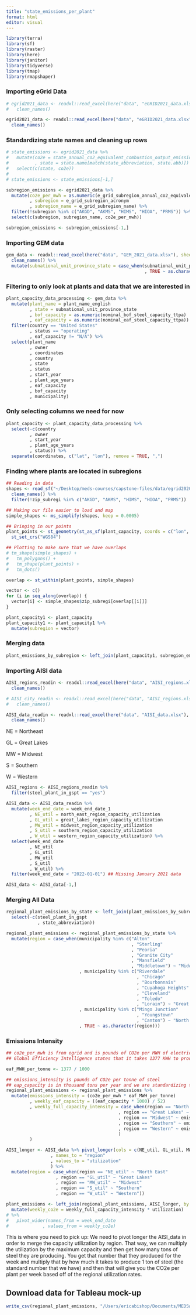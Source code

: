 ```yaml
---
title: "state_emissions_per_plant"
format: html
editor: visual
---
```


```r
library(terra)
library(sf)
library(raster)
library(here)
library(janitor)
library(tidyverse)
library(tmap)
library(rmapshaper)
```

### Importing eGrid Data

```r
# egrid2021_data <- readxl::read_excel(here("data", "eGRID2021_data.xlsx"), sheet = "ST21") %>% 
#   clean_names()

egrid2021_data <- readxl::read_excel(here("data", "eGRID2021_data.xlsx"), sheet = "SRL21") %>%
  clean_names()
```

### Standardizing state names and cleaning up rows

```r
# state_emissions <- egrid2021_data %>% 
#   mutate(co2e = state_annual_co2_equivalent_combustion_output_emission_rate_lb_m_wh
#          , state = state.name[match(state_abbreviation, state.abb)]) %>% 
#   select(c(state, co2e))
# 
# state_emissions <- state_emissions[-1,]

subregion_emissions <- egrid2021_data %>%
  mutate(co2e_per_mwh = as.numeric(e_grid_subregion_annual_co2_equivalent_combustion_output_emission_rate_lb_m_wh)
         , subregion = e_grid_subregion_acronym
         , subregion_name = e_grid_subregion_name) %>%
  filter(!subregion %in% c("AKGD", "AKMS", "HIMS", "HIOA", "PRMS")) %>% 
  select(c(subregion, subregion_name, co2e_per_mwh))

subregion_emissions <- subregion_emissions[-1,]
```

### Importing GEM data

```r
gem_data <- readxl::read_excel(here("data", "GEM_2021_data.xlsx"), sheet = "Steel Plants") %>% 
  clean_names() %>% 
  mutate(subnational_unit_province_state = case_when(subnational_unit_province_state == "Michican" ~ "Michigan"
                                                     , TRUE ~ as.character(subnational_unit_province_state)))
```

### Filtering to only look at plants and data that we are interested in

```r
plant_capacity_data_processing <- gem_data %>% 
  mutate(plant_name = plant_name_english
         , state = subnational_unit_province_state
         , bof_capacity = as.numeric(nominal_bof_steel_capacity_ttpa)
         , eaf_capacity = as.numeric(nominal_eaf_steel_capacity_ttpa)) %>% 
  filter(country == "United States"
         , status == "operating"
         , eaf_capacity != "N/A") %>% 
  select(plant_name
         , owner
         , coordinates
         , country
         , state
         , status
         , start_year
         , plant_age_years
         , eaf_capacity
         , bof_capacity
         , municipality)
```

### Only selecting columns we need for now

```r
plant_capacity <- plant_capacity_data_processing %>% 
  select(-c(country
         , owner
         , start_year
         , plant_age_years
         , status)) %>% 
  separate(coordinates, c("lat", "lon"), remove = TRUE, ",")
```

### Finding where plants are located in subregions

```r
## Reading in data
shapes <- read_sf("~/Desktop/meds-courses/capstone-files/data/egrid2020_subregions/eGRID2020_subregions.shp") %>% 
  clean_names() %>% 
  filter(!zip_subregi %in% c("AKGD", "AKMS", "HIMS", "HIOA", "PRMS"))

## Making our file easier to load and map
simple_shapes <- ms_simplify(shapes, keep = 0.0005)

## Bringing in our points
plant_points <- st_geometry(st_as_sf(plant_capacity, coords = c("lon", "lat"))) %>% 
  st_set_crs("WGS84")

## Plotting to make sure that we have overlaps
# tm_shape(simple_shapes) +
#   tm_polygons() +
#   tm_shape(plant_points) +
#   tm_dots()

overlap <- st_within(plant_points, simple_shapes)

vector <- c()
for (i in seq_along(overlap)) {
  vector[i] <- simple_shapes$zip_subregi[overlap[[i]]]
}

plant_capacity1 <- plant_capacity
plant_capacity1 <- plant_capacity1 %>% 
  mutate(subregion = vector)
```

### Merging data

```r
plant_emissions_by_subregion <- left_join(plant_capacity1, subregion_emissions, by = "subregion")
```

### Importing AISI data

```r
AISI_regions_readin <- readxl::read_excel(here("data", "AISI_regions.xlsx"), sheet = "Regions by State") %>% 
  clean_names()

# AISI_city_readin <- readxl::read_excel(here("data", "AISI_regions.xlsx"), sheet = "Region by City") %>% 
#   clean_names()

AISI_data_readin <- readxl::read_excel(here("data", "AISI_data.xlsx"), sheet = "AISI Production Values") %>% 
  clean_names()
```

NE = Northeast

GL = Great Lakes

MW = Midwest

S = Southern

W = Western

```r
AISI_regions <- AISI_regions_readin %>% 
  filter(steel_plant_in_gspt == "yes")

AISI_data <- AISI_data_readin %>% 
  mutate(week_end_date = week_end_date_1
         , NE_util = north_east_region_capacity_utilization
         , GL_util = great_lakes_region_capacity_utilization
         , MW_util = midwest_region_capacity_utilization
         , S_util = southern_region_capacity_utilization
         , W_util = western_region_capacity_utilization) %>% 
  select(week_end_date
         , NE_util
         , GL_util
         , MW_util
         , S_util
         , W_util) %>% 
  filter(week_end_date < "2022-01-01") ## Missing January 2021 data

AISI_data <- AISI_data[-1,]
```

### Merging All Data

```r
regional_plant_emissions_by_state <- left_join(plant_emissions_by_subregion, AISI_regions, by = "state") %>% 
  select(-c(steel_plant_in_gspt
            , state_abbreviation))

regional_plant_emissions <- regional_plant_emissions_by_state %>% 
  mutate(region = case_when(municipality %in% c("Alton"
                                                , "Sterling"
                                                , "Peoria"
                                                , "Granite City"
                                                , "Mansfield"
                                                , "Middletown") ~ "Midwest"
                            , municipality %in% c("Riverdale"
                                                  , "Chicago"
                                                  , "Bourbonnais"
                                                  , "Cuyahoga Heights"
                                                  , "Cleveland"
                                                  , "Toledo"
                                                  , "Lorain") ~ "Great Lakes"
                            , municipality %in% c("Mingo Junction"
                                                  , "Youngstown"
                                                  , "Canton") ~ "North East"
                            , TRUE ~ as.character(region)))
```

### Emissions Intensity

```r
## co2e_per_mwh is from egrid and is pounds of CO2e per MWH of electricty produced
## Global Efficiency Intelligence states that it takes 1377 KWH to produce 1 tonne of steel. "Global Efficiency Intelligence: Industrial Electrification in U.S. States"

eaf_MWH_per_tonne <- 1377 / 1000

## emissions_intensity is pounds of CO2e per tonne of steel
## eap_capacity is in thousand tons per year and we are standardizing to tons per week
regional_plant_emissions <- regional_plant_emissions %>% 
  mutate(emissions_intensity = (co2e_per_mwh * eaf_MWH_per_tonne)
         , weekly_eaf_capacity = ((eaf_capacity * 1000) / 52)
         , weekly_full_capacity_intensity = case_when(region == "North East" ~ emissions_intensity * weekly_eaf_capacity
                                           , region == "Great Lakes" ~ emissions_intensity *  weekly_eaf_capacity
                                           , region == "Midwest" ~ emissions_intensity *  weekly_eaf_capacity
                                           , region == "Southern" ~ emissions_intensity *  weekly_eaf_capacity
                                           , region == "Western" ~ emissions_intensity * weekly_eaf_capacity
                                           )
         )

AISI_longer <- AISI_data %>% pivot_longer(cols = c(NE_util, GL_util, MW_util, S_util, W_util)
                 , names_to = "region"
                 , values_to = "utilization"
                 ) %>% 
  mutate(region = case_when(region == "NE_util" ~ "North East"
                   , region == "GL_util" ~ "Great Lakes"
                   , region == "MW_util" ~ "Midwest"
                   , region == "S_util" ~ "Southern"
                   , region == "W_util" ~ "Western"))

plant_emissions <- left_join(regional_plant_emissions, AISI_longer, by = "region") %>% 
  mutate(weekly_co2e = weekly_full_capacity_intensity * utilization) 
# %>% 
#   pivot_wider(names_from = week_end_date
#             , values_from = weekly_co2e)
```

This is where you need to pick up: We need to pivot longer the AISI_data in order to merge the capacity utilization by region. That way, we can multiply the utilization by the maximum capacity and then get how many tons of steel they are producing. You get that number that they produced for the week and multiply that by how much it takes to produce 1 ton of steel (the standard number that we have) and then that will give you the CO2e per plant per week based off of the regional utilization rates.

## Download data for Tableau mock-up

```r

write_csv(regional_plant_emissions, "/Users/ericabishop/Documents/MEDSwinter/EDS240-datavis/capstone_data_tab/regional_plant_emissions.csv")


```
